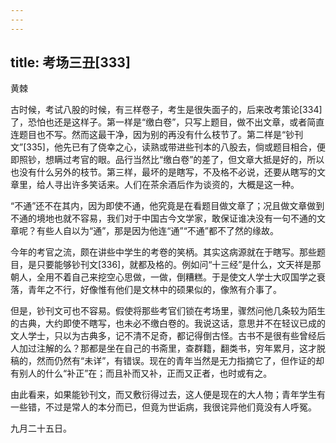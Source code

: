 ```yaml
---
---
---
```

title: 考场三丑[333]
---




黄棘

古时候，考试八股的时候，有三样卷子，考生是很失面子的，后来改考策论[334]了，恐怕也还是这样子。第一样是“缴白卷”，只写上题目，做不出文章，或者简直连题目也不写。然而这最干净，因为别的再没有什么枝节了。第二样是“钞刊文”[335]，他先已有了侥幸之心，读熟或带进些刊本的八股去，倘或题目相合，便即照钞，想瞒过考官的眼。品行当然比“缴白卷”的差了，但文章大抵是好的，所以也没有什么另外的枝节。第三样，最坏的是瞎写，不及格不必说，还要从瞎写的文章里，给人寻出许多笑话来。人们在茶余酒后作为谈资的，大概是这一种。

“不通”还不在其内，因为即使不通，他究竟是在看题目做文章了；况且做文章做到不通的境地也就不容易，我们对于中国古今文学家，敢保证谁决没有一句不通的文章呢？有些人自以为“通”，那是因为他连“通”“不通”都不了然的缘故。

今年的考官之流，颇在讲些中学生的考卷的笑柄。其实这病源就在于瞎写。那些题目，是只要能够钞刊文[336]，就都及格的。例如问“十三经”是什么，文天祥是那朝人，全用不着自己来挖空心思做，一做，倒糟糕。于是使文人学士大叹国学之衰落，青年之不行，好像惟有他们是文林中的硕果似的，像煞有介事了。

但是，钞刊文可也不容易。假使将那些考官们锁在考场里，骤然问他几条较为陌生的古典，大约即使不瞎写，也未必不缴白卷的。我说这话，意思并不在轻议已成的文人学士，只以为古典多，记不清不足奇，都记得倒古怪。古书不是很有些曾经后人加过注解的么？那都是坐在自己的书斋里，查群籍，翻类书，穷年累月，这才脱稿的，然而仍然有“未详”，有错误。现在的青年当然是无力指摘它了，但作证的却有别人的什么“补正”在；而且补而又补，正而又正者，也时或有之。

由此看来，如果能钞刊文，而又敷衍得过去，这人便是现在的大人物；青年学生有一些错，不过是常人的本分而已，但竟为世诟病，我很诧异他们竟没有人呼冤。

九月二十五日。